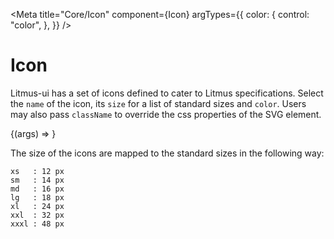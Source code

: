 
<Meta
  title="Core/Icon"
  component={Icon}
  argTypes={{
    color: {
      control: "color",
    },
  }}
/>

# Icon

Litmus-ui has a set of icons defined to cater to Litmus specifications. Select the `name`
of the icon, its `size` for a list of standard sizes and `color`. Users may also pass `className` to override the css properties
of the SVG element.

<Canvas>
  <Story name="Default" args={{ name: "check" }}>
    {(args) => <Icon {...args} />}
  </Story>
</Canvas>

The size of the icons are mapped to the standard sizes in the following way:

```
xs   : 12 px
sm   : 14 px
md   : 16 px
lg   : 18 px
xl   : 24 px
xxl  : 32 px
xxxl : 48 px
```

<ArgsTable of={Icon} />
